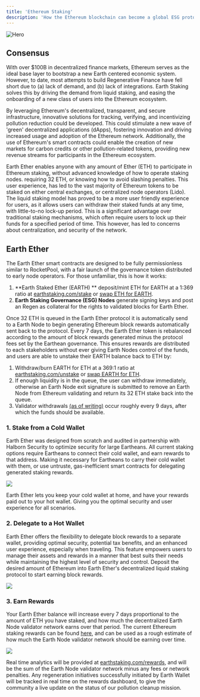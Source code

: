```yaml
---
title: 'Ethereum Staking'
description: 'How the Ethereum blockchain can become a global ESG protocol'
---
```


<img
  src="/images/staking.jpg"
  alt="Hero"
/>

## Consensus

With over $100B in decentralized finance markets, Ethereum serves as the ideal base layer to bootstrap a new Earth centered economic system. However, to date, most attempts to build Regenerative Finance have fell short due to (a) lack of demand, and (b) lack of integrations. Earth Staking solves this by driving the demand from liquid staking, and easing the onboarding of a new class of users into the Ethereum ecosystem.

By leveraging Ethereum's decentralized, transparent, and secure infrastructure, innovative solutions for tracking, verifying, and incentivizing pollution reduction could be developed. 
This could stimulate a new wave of 'green' decentralized applications (dApps), fostering innovation and driving increased usage and adoption of the Ethereum network. Additionally, the use of Ethereum's smart contracts could enable the creation of new markets for carbon credits or other pollution-related tokens, providing new revenue streams for participants in the Ethereum ecosystem. 

Earth Ether enables anyone with any amount of Ether (ETH) to participate in Ethereum staking, without advanced knowledge of how to operate staking nodes. requiring 32 ETH, or knowing how to avoid slashing penalties. This user experience, has led to the vast majority of Ethereum tokens to be staked on either central exchanges, or centralized node operators (Lido). The liquid staking model has proved to be a more user friendly experience for users, as it allows users can withdraw their staked funds at any time, with little-to-no lock-up period. This is a significant advantage over traditional staking mechanisms, which often require users to lock up their funds for a specified period of time. This however, has led to concerns about centralization, and security of the network.

## Earth Ether

The Earth Ether smart contracts are designed to be fully permissionless similar to RocketPool, with a fair launch of the governance token distributed to early node operators.
For those unfamiliar, this is how it works:

1. **Earth Staked Ether (EARTH) ** deposit/mint ETH for EARTH at a 1:369 ratio at [earthstaking.com/stake](https://earthstaking.com/stake) or [swap ETH for EARTH](https://uniswap.com).
2. **Earth Staking Governance (ESG) Nodes** generate signing keys and post an Regen as collateral for the rights to validated blocks for Earth Ether.

Once 32 ETH is queued in the Earth Ether protocol it is automatically send to a Earth Node to begin generating Ethereum block rewards automatically sent back to the protocol. Every 7 days, the Earth Ether token is rebalanced according to the amount of block rewards generated minus the protocol fees set by the Earthean governance. 
This ensures rewards are distributed to each stakeholders without ever giving Earth Nodes control of the funds, and users are able to unstake their EARTH balance back to ETH by:

1. Withdraw/burn EARTH for ETH at a 369:1 ratio at [earthstaking.com/unstake](https://earthstaking.com/unstake) or [swap EARTH for ETH](https://uniswap.com).
2. If enough liquidity is in the queue, the user can withdraw immediately, otherwise an Earth Node exit signature is submitted to remove an Earth Node from Ethereum validating and return its 32 ETH stake back into the queue.
3. Validator withdrawals [(as of writing)](https://launchpad.ethereum.com/withdrawals) occur roughly every 9 days, after which the funds should be available.

### 1. Stake from a Cold Wallet

Earth Ether was designed from scratch and audited in partnership with Halborn Security to optimize security for large Eartheans. All current staking options require Eartheans
to connect their cold wallet, and earn rewards to that address. Making it necessary for Eartheans to carry their cold wallet with them, or use untruste, gas-inefficient smart contracts for delegating generated staking rewards.

[<img src="/images/connect.png" max-height="200px"/>](https://earthstaking.com)

Earth Ether lets you keep your cold wallet at home, and have your rewards paid out to your hot wallet. Giving you the optimal security and user experience for all scenarios.

### 2. Delegate to a Hot Wallet

Earth Ether offers the flexibility to delegate block rewards to a separate wallet, providing optimal security, potential tax benefits, and an enhanced user experience, especially when traveling. 
This feature empowers users to manage their assets and rewards in a manner that best suits their needs while maintaining the highest level of security and control. Deposit the desired amount of Ethereum into Earth Ether's decentralized liquid staking protocol to start earning block rewards. 

[<img src="/images/eETH.png" max-height="200px"/>](https://earthstaking.com)

### 3. Earn Rewards

Your Earth Ether balance will increase every 7 days proportional to the amount of ETH you have staked, and how much the decentralized Earth Node validator network earns over that period.
The current Ethereum staking rewards can be found [here](https://ethereum.com/en/staking/), and can be used as a rough estimate of how much the Earth Node validator network should be earning over time.

[<img src="/images/rewards.png" max-height="200px"/>](https://earthstaking.com/rewards)

Real time analytics will be provided at [earthstaking.com/rewards](https://earthstaking.com/rewards), and will be the sum of the Earth Node validator network minus any fees or network penalties. Any regeneration initiatives
successfully initiated by Earth Wallet will be tracked in real time on the rewards dashboard, to give the community a live update on the status of our pollution cleanup mission. 
